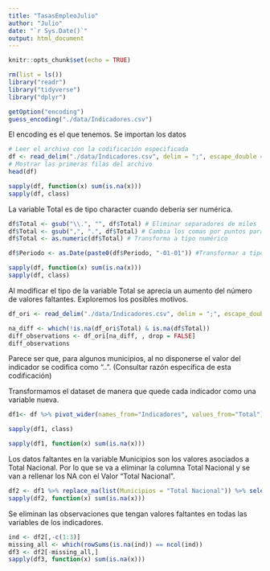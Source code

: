 ```yaml
---
title: "TasasEmpleoJulio"
author: "Julio"
date: "`r Sys.Date()`"
output: html_document
---
```


```r
knitr::opts_chunk$set(echo = TRUE)
```




```r
rm(list = ls())
library("readr")
library("tidyverse")
library("dplyr")
```



```r
getOption("encoding")
guess_encoding("./data/Indicadores.csv")
```
El encoding es el que tenemos. Se importan los datos

```r
# Leer el archivo con la codificación especificada
df <- read_delim("./data/Indicadores.csv", delim = ";", escape_double = FALSE, locale = locale(decimal_mark = ",", grouping_mark = "."), trim_ws = TRUE)
# Mostrar las primeras filas del archivo
head(df)
```


```r
sapply(df, function(x) sum(is.na(x)))
sapply(df, class)
```
La variable Total es de tipo character cuando debería ser numérica.

```r
df$Total <- gsub("\\.", "", df$Total) # Eliminar separadores de miles
df$Total <- gsub(",", ".", df$Total) # Cambia los comas por puntos para que R los lea como decimales
df$Total <- as.numeric(df$Total) # Transforma a tipo numérico
```

```r
df$Periodo <- as.Date(paste0(df$Periodo, "-01-01")) #Transformar a tipo fecha
```


```r
sapply(df, function(x) sum(is.na(x)))
sapply(df, class)
```

Al modificar el tipo de la variable Total se aprecia un aumento del número de valores faltantes. Exploremos los posibles motivos.

```r
df_ori <- read_delim("./data/Indicadores.csv", delim = ";", escape_double = FALSE, locale = locale(decimal_mark = ",", grouping_mark = "."), trim_ws = TRUE)

na_diff <- which(!is.na(df_ori$Total) & is.na(df$Total))
diff_observations <- df_ori[na_diff, , drop = FALSE]
diff_observations
```

Parece ser que, para algunos municipios, al no disponerse el valor del indicador se codifica como "..". (Consultar razón específica de esta codificación)



Transformamos el dataset de manera que quede cada indicador como una variable nueva.

```r
df1<- df %>% pivot_wider(names_from="Indicadores", values_from="Total") # Transformar el dataset más ancho (Variable por indicador)
```


```r
sapply(df1, class)
```




```r
sapply(df1, function(x) sum(is.na(x)))
```

Los datos faltantes en la variable Municipios son los valores asociados a Total Nacional. Por lo que se va a eliminar la columna Total Nacional y se van a rellenar los NA con el Valor "Total Nacional".

```r
df2 <- df1 %>% replace_na(list(Municipios = "Total Nacional")) %>% select(-"Total Nacional")
sapply(df2, function(x) sum(is.na(x)))
```


Se eliminan las observaciones que tengan valores faltantes en todas las variables de los indicadores.



```r
ind <- df2[,-c(1:3)]
missing_all <- which(rowSums(is.na(ind)) == ncol(ind))
df3 <- df2[-missing_all,]
sapply(df3, function(x) sum(is.na(x)))
```



